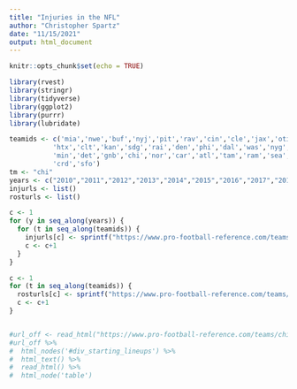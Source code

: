 ```yaml
---
title: "Injuries in the NFL"
author: "Christopher Spartz"
date: "11/15/2021"
output: html_document
---
```


```r
knitr::opts_chunk$set(echo = TRUE)
```

```r
library(rvest)
library(stringr)
library(tidyverse)
library(ggplot2)
library(purrr)
library(lubridate)

teamids <- c('mia','nwe','buf','nyj','pit','rav','cin','cle','jax','oti',
           'htx','clt','kan','sdg','rai','den','phi','dal','was','nyg',
           'min','det','gnb','chi','nor','car','atl','tam','ram','sea',
           'crd','sfo')
tm <- "chi"
years <- c("2010","2011","2012","2013","2014","2015","2016","2017","2018","2019","2020")
injurls <- list()
rosturls <- list()
```
```r
c <- 1
for (y in seq_along(years)) {
  for (t in seq_along(teamids)) {
    injurls[c] <- sprintf("https://www.pro-football-reference.com/teams/%s/%s_injuries.htm", teamids[t] , years[y])
    c <- c+1
  }
}
```
```r
c <- 1
for (t in seq_along(teamids)) {
  rosturls[c] <- sprintf("https://www.pro-football-reference.com/teams/%s/lineups.htm", teamids[t])
  c <- c+1
}
```
```r

```
```r
#url_off <- read_html("https://www.pro-football-reference.com/teams/chi/lineups.htm")
#url_off %>%
#  html_nodes('#div_starting_lineups') %>%
#  html_text() %>%
#  read_html() %>%
#  html_node('table')
```






